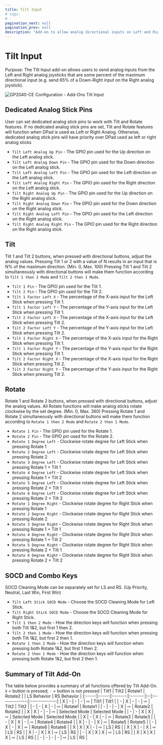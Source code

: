 ```yaml
---
title: Tilt Input
# tags:
# -
pagination_next: null
pagination_prev: null
description: "Add-on to allow analog directional inputs on Left and Right analog joystick at a percentage of maximum magnitude"
---
```


# Tilt Input

Purpose: The Tilt Input add-on allows users to send analog inputs from the Left and Right analog joysticks that are some percent of the maximum directional input (e.g. send 65% of a Down-Right input on the Right analog joystick).

![GP2040-CE Configuration - Add-Ons Tilt Input](../assets/images/gpc-add-ons-tilt.png)

## Dedicated Analog Stick Pins
User can set dedicated analog stick pins to work with Tilt and Rotate features.
If no dedicated analog stick pins are set, Tilt and Rotate features will function when DPad is used as Left or Right Analog.
Otherwise, dedicated analog stick pins will have priority over DPad used as left or right analog sticks
- `Tilt Left Analog Up Pin` - The GPIO pin used for the Up direction on the Left analog stick.
- `Tilt Left Analog Down Pin` - The GPIO pin used for the Down direction on the Left analog stick.
- `Tilt Left Analog Left Pin` - The GPIO pin used for the Left direction on the Left analog stick.
- `Tilt Left Analog Right Pin` - The GPIO pin used for the Right direction on the Left analog stick.
- `Tilt Right Analog Up Pin` - The GPIO pin used for the Up direction on the Right analog stick.
- `Tilt Right Analog Down Pin` - The GPIO pin used for the Down direction on the Right analog stick.
- `Tilt Right Analog Left Pin` - The GPIO pin used for the Left direction on the Right analog stick.
- `Tilt Right Analog Right Pin` - The GPIO pin used for the Right direction on the Right analog stick.

## Tilt
Tilt 1 and Tilt 2 buttons, when pressed with directional buttons, adjust the analog values.
Pressing Tilt 1 or 2 with a value of N results in an input that is N% of the maximum direction. (Min. 0, Max. 100)
Pressing Tilt 1 and Tilt 2 simultaneously with directional buttons will make them function according to `Tilt 1 then 2 Mode` and `Tilt 2 then 1 Mode`.
- `Tilt 1 Pin` - The GPIO pin used for the Tilt 1.
- `Tilt 2 Pin` - The GPIO pin used for the Tilt 2.
- `Tilt 1 Factor Left X` - The percentage of the X-axis input for the Left Stick when pressing Tilt 1.
- `Tilt 1 Factor Left Y` - The percentage of the Y-axis input for the Left Stick when pressing Tilt 1.
- `Tilt 2 Factor Left X` - The percentage of the X-axis input for the Left Stick when pressing Tilt 2.
- `Tilt 2 Factor Left Y` - The percentage of the Y-axis input for the Left Stick when pressing Tilt 2.
- `Tilt 1 Factor Right X` - The percentage of the X-axis input for the Right Stick when pressing Tilt 1.
- `Tilt 1 Factor Right Y` - The percentage of the Y-axis input for the Right Stick when pressing Tilt 1.
- `Tilt 2 Factor Right X` - The percentage of the X-axis input for the Right Stick when pressing Tilt 2.
- `Tilt 2 Factor Right Y` - The percentage of the Y-axis input for the Right Stick when pressing Tilt 2.

## Rotate
Rotate 1 and Rotate 2 buttons, when pressed with directional buttons, adjust the analog values.
All Rotate functions will make analog sticks rotate clockwise by the set degree. (Min. 0, Max. 360)
Pressing Rotate 1 and Rotate 2 simultaneously with directional buttons will make them function according to `Rotate 1 then 2 Mode` and `Rotate 2 then 1 Mode`.
- `Rotate 1 Pin` - The GPIO pin used for the Rotate 1.
- `Rotate 2 Pin` - The GPIO pin used for the Rotate 2.
- `Rotate 1 Degree Left` - Clockwise rotate degree for Left Stick when pressing Rotate 1
- `Rotate 2 Degree Left` - Clockwise rotate degree for Left Stick when pressing Rotate 2
- `Rotate 3 Degree Left` - Clockwise rotate degree for Left Stick when pressing Rotate 1 + Tilt 1
- `Rotate 4 Degree Left` - Clockwise rotate degree for Left Stick when pressing Rotate 1 + Tilt 2
- `Rotate 5 Degree Left` - Clockwise rotate degree for Left Stick when pressing Rotate 2 + Tilt 1
- `Rotate 6 Degree Left` - Clockwise rotate degree for Left Stick when pressing Rotate 2 + Tilt 2
- `Rotate 1 Degree Right` - Clockwise rotate degree for Right Stick when pressing Rotate 1
- `Rotate 2 Degree Right` - Clockwise rotate degree for Right Stick when pressing Rotate 2
- `Rotate 3 Degree Right` - Clockwise rotate degree for Right Stick when pressing Rotate 1 + Tilt 1
- `Rotate 4 Degree Right` - Clockwise rotate degree for Right Stick when pressing Rotate 1 + Tilt 2
- `Rotate 5 Degree Right` - Clockwise rotate degree for Right Stick when pressing Rotate 2 + Tilt 1
- `Rotate 6 Degree Right` - Clockwise rotate degree for Right Stick when pressing Rotate 2 + Tilt 2

## SOCD and Combo Keys
SOCD Cleaning Mode can be separately set for LS and RS. (Up Priority, Neutral, Last Win, First Win)
- `Tilt Left Stick SOCD Mode` - Choose the SOCD Cleaning Mode for Left Stick.
- `Tilt Right Stick SOCD Mode` - Choose the SOCD Cleaning Mode for Right Stick.
- `Tilt 1 then 2 Mode` - How the direction keys will function when pressing both Tilt 1&2, but first 1 then 2.
- `Tilt 2 then 1 Mode` - How the direction keys will function when pressing both Tilt 1&2, but first 2 then 1.
- `Rotate 1 then 2 Mode` - How the direction keys will function when pressing both Rotate 1&2, but first 1 then 2.
- `Rotate 2 then 1 Mode` - How the direction keys will function when pressing both Rotate 1&2, but first 2 then 1.

## Summary of Tilt Add-On
The table below provides a summary of all functions offered by Tilt Add-On.
`X` = button is pressed; `-` = button is not pressed
| Tilt1 | Tilt2 | Rotate1 | Rotate2 |   |  LS Behavior  |  RS Behavior  |
|:-----:|:-----:|:-------:|:-------:|:-:|:-------------:|:-------------:|
|   X   |   -   |    -    |    -    | ⇨ |     Tilt1     |     Tilt1     |
|   -   |   X   |    -    |    -    | ⇨ |     Tilt2     |     Tilt2     |
|   -   |   -   |    X    |    -    | ⇨ |    Rotate1    |    Rotate1    |
|   -   |   -   |    -    |    X    | ⇨ |    Rotate2    |    Rotate2    |
|   X   |   X   |    -    |    -    | ⇨ | Selected Mode | Selected Mode |
|   -   |   -   |    X    |    X    | ⇨ | Selected Mode | Selected Mode |
|   X   |   -   |    X    |    -    | ⇨ |    Rotate3    |    Rotate3    |
|   -   |   X   |    X    |    -    | ⇨ |    Rotate4    |    Rotate4    |
|   X   |   -   |    -    |    X    | ⇨ |    Rotate5    |    Rotate5    |
|   -   |   X   |    -    |    X    | ⇨ |    Rotate6    |    Rotate6    |
|   X   |   X   |    X    |    -    | ⇨ |       LS      |       RS      |
|   X   |   X   |    -    |    X    | ⇨ |       LS      |       RS      |
|   X   |   -   |    X    |    X    | ⇨ |       LS      |       RS      |
|   -   |   X   |    X    |    X    | ⇨ |       LS      |       RS      |
|   X   |   X   |    X    |    X    | ⇨ |       LS      |       RS      |
|   -   |   -   |    -    |    -    | ⇨ |       LS      |       RS      |
